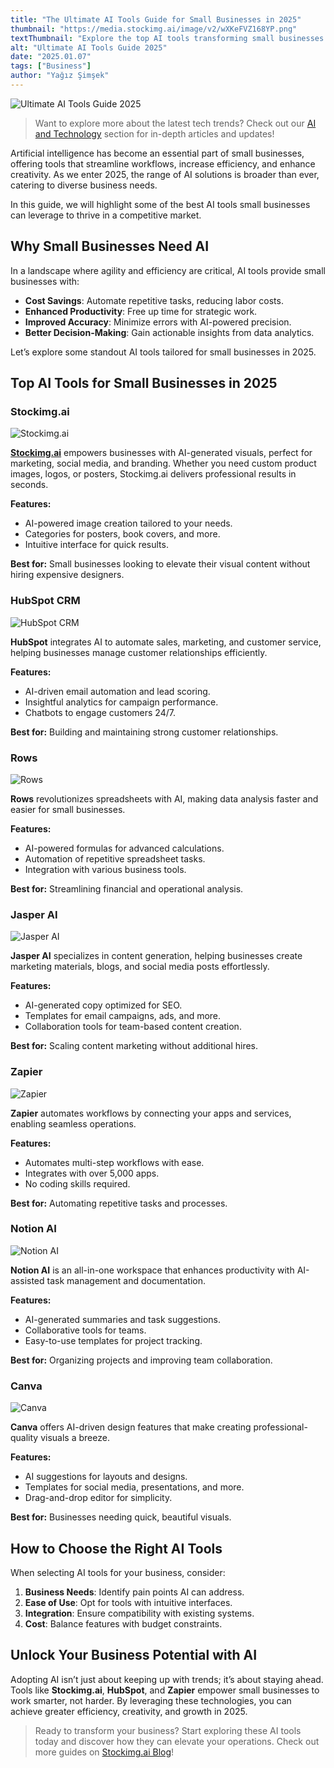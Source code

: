 ```yaml
---
title: "The Ultimate AI Tools Guide for Small Businesses in 2025"
thumbnail: "https://media.stockimg.ai/image/v2/wXKeFVZ168YP.png"
textThumbnail: "Explore the top AI tools transforming small businesses in 2025! From automating tasks to enhancing creativity, discover how AI can supercharge your operations."
alt: "Ultimate AI Tools Guide 2025"
date: "2025.01.07"
tags: ["Business"]
author: "Yağız Şimşek"
---
```


![Ultimate AI Tools Guide 2025](https://media.stockimg.ai/image/v2/wXKeFVZ168YP.png)

> Want to explore more about the latest tech trends? Check out our [AI and Technology](https://stockimg.ai/blog/ai-and-technology) section for in-depth articles and updates!

Artificial intelligence has become an essential part of small businesses, offering tools that streamline workflows, increase efficiency, and enhance creativity. As we enter 2025, the range of AI solutions is broader than ever, catering to diverse business needs. 

In this guide, we will highlight some of the best AI tools small businesses can leverage to thrive in a competitive market.

## Why Small Businesses Need AI
In a landscape where agility and efficiency are critical, AI tools provide small businesses with:

- **Cost Savings**: Automate repetitive tasks, reducing labor costs.
- **Enhanced Productivity**: Free up time for strategic work.
- **Improved Accuracy**: Minimize errors with AI-powered precision.
- **Better Decision-Making**: Gain actionable insights from data analytics.

Let’s explore some standout AI tools tailored for small businesses in 2025.

## Top AI Tools for Small Businesses in 2025

### Stockimg.ai

![Stockimg.ai](https://media.stockimg.ai/landing/stockimgai_new_year_logo_web.png)

**[Stockimg.ai](https://stockimg.ai/)** empowers businesses with AI-generated visuals, perfect for marketing, social media, and branding. Whether you need custom product images, logos, or posters, Stockimg.ai delivers professional results in seconds.

**Features:**
- AI-powered image creation tailored to your needs.
- Categories for posters, book covers, and more.
- Intuitive interface for quick results.

**Best for:** Small businesses looking to elevate their visual content without hiring expensive designers.

### HubSpot CRM

![HubSpot CRM](https://upload.wikimedia.org/wikipedia/commons/thumb/3/3f/HubSpot_Logo.svg/2560px-HubSpot_Logo.svg.png)

**HubSpot** integrates AI to automate sales, marketing, and customer service, helping businesses manage customer relationships efficiently.

**Features:**
- AI-driven email automation and lead scoring.
- Insightful analytics for campaign performance.
- Chatbots to engage customers 24/7.

**Best for:** Building and maintaining strong customer relationships.

### Rows

![Rows](https://logowik.com/content/uploads/images/rows-spreadsheet7674.jpg)

**Rows** revolutionizes spreadsheets with AI, making data analysis faster and easier for small businesses.

**Features:**
- AI-powered formulas for advanced calculations.
- Automation of repetitive spreadsheet tasks.
- Integration with various business tools.

**Best for:** Streamlining financial and operational analysis.

### Jasper AI

![Jasper AI](https://ingenius.agency/wp-content/uploads/2022/05/jasper.ai-logo.png)

**Jasper AI** specializes in content generation, helping businesses create marketing materials, blogs, and social media posts effortlessly.

**Features:**
- AI-generated copy optimized for SEO.
- Templates for email campaigns, ads, and more.
- Collaboration tools for team-based content creation.

**Best for:** Scaling content marketing without additional hires.

### Zapier

![Zapier](https://upload.wikimedia.org/wikipedia/commons/thumb/f/fd/Zapier_logo.svg/1200px-Zapier_logo.svg.png)

**Zapier** automates workflows by connecting your apps and services, enabling seamless operations.

**Features:**
- Automates multi-step workflows with ease.
- Integrates with over 5,000 apps.
- No coding skills required.

**Best for:** Automating repetitive tasks and processes.

### Notion AI

![Notion AI](https://cdn-public.softwarereviews.com/production/logos/offerings/8493/large/Notion_logo.png)

**Notion AI** is an all-in-one workspace that enhances productivity with AI-assisted task management and documentation.

**Features:**
- AI-generated summaries and task suggestions.
- Collaborative tools for teams.
- Easy-to-use templates for project tracking.

**Best for:** Organizing projects and improving team collaboration.

### Canva

![Canva](https://logos-world.net/wp-content/uploads/2020/02/Canva-Logo.png)

**Canva** offers AI-driven design features that make creating professional-quality visuals a breeze.

**Features:**
- AI suggestions for layouts and designs.
- Templates for social media, presentations, and more.
- Drag-and-drop editor for simplicity.

**Best for:** Businesses needing quick, beautiful visuals.

## How to Choose the Right AI Tools
When selecting AI tools for your business, consider:

1. **Business Needs**: Identify pain points AI can address.
2. **Ease of Use**: Opt for tools with intuitive interfaces.
3. **Integration**: Ensure compatibility with existing systems.
4. **Cost**: Balance features with budget constraints.

## Unlock Your Business Potential with AI
Adopting AI isn’t just about keeping up with trends; it’s about staying ahead. Tools like **Stockimg.ai**, **HubSpot**, and **Zapier** empower small businesses to work smarter, not harder. By leveraging these technologies, you can achieve greater efficiency, creativity, and growth in 2025.

> Ready to transform your business? Start exploring these AI tools today and discover how they can elevate your operations. Check out more guides on [Stockimg.ai Blog](https://stockimg.ai/blog)!